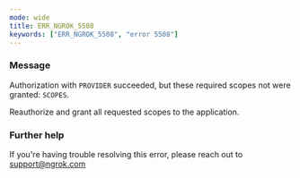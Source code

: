```yaml
---
mode: wide
title: ERR_NGROK_5508
keywords: ["ERR_NGROK_5508", "error 5508"]
---
```


### Message

Authorization with `PROVIDER` succeeded, but these required scopes not were granted: `SCOPES`.

Reauthorize and grant all requested scopes to the application.

### Further help

If you're having trouble resolving this error, please reach out to [support@ngrok.com](mailto:support@ngrok.com?subject=Help%20with%20ERR_NGROK_5508)
